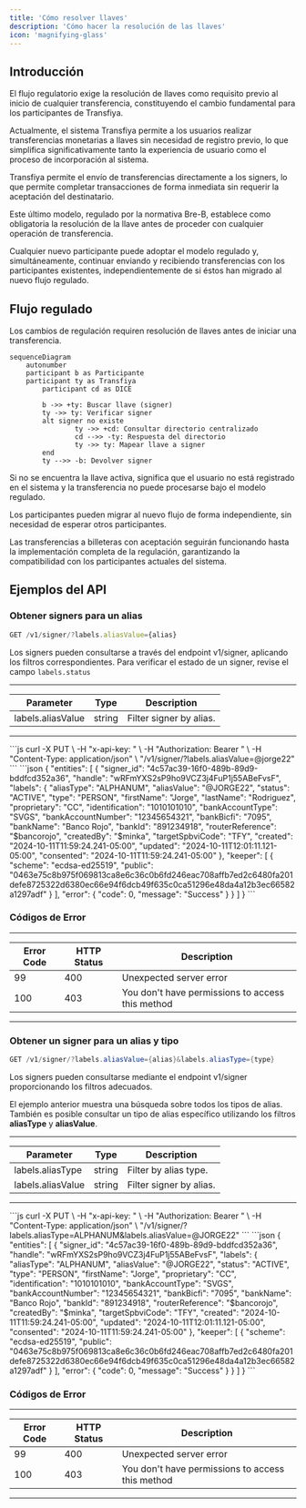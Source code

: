 ```yaml
---
title: 'Cómo resolver llaves'
description: 'Cómo hacer la resolución de las llaves'
icon: 'magnifying-glass'
---
```


## Introducción

El flujo regulatorio exige la resolución de llaves como requisito previo al inicio de cualquier transferencia, constituyendo el cambio fundamental para los participantes de Transfiya.

Actualmente, el sistema Transfiya permite a los usuarios realizar transferencias monetarias a llaves sin necesidad de registro previo, lo que simplifica significativamente tanto la experiencia de usuario como el proceso de incorporación al sistema.

Transfiya permite el envío de transferencias directamente a los signers, lo que permite completar transacciones de forma inmediata sin requerir la aceptación del destinatario.

Este último modelo, regulado por la normativa Bre-B, establece como obligatoria la resolución de la llave antes de proceder con cualquier operación de transferencia.

Cualquier nuevo participante puede adoptar el modelo regulado y, simultáneamente, continuar enviando y recibiendo transferencias con los participantes existentes, independientemente de si éstos han migrado al nuevo flujo regulado.

## Flujo regulado

Los cambios de regulación requiren resolución de llaves antes de iniciar una transferencia.

```mermaid
sequenceDiagram
	autonumber
	participant b as Participante
	participant ty as Transfiya
		participant cd as DICE

		b ->> +ty: Buscar llave (signer)
		ty ->> ty: Verificar signer
		alt signer no existe
				ty ->> +cd: Consultar directorio centralizado
				cd -->> -ty: Respuesta del directorio
				ty ->> ty: Mapear llave a signer
		end
		ty -->> -b: Devolver signer
```

Si no se encuentra la llave activa, significa que el usuario no está registrado en el sistema y la transferencia no puede procesarse bajo el modelo regulado.

Los participantes pueden migrar al nuevo flujo de forma independiente, sin necesidad de esperar otros participantes.

<Info>
	Las transferencias a billeteras con aceptación seguirán funcionando hasta la implementación completa de la regulación, garantizando la compatibilidad con los participantes actuales del sistema.
</Info>

## Ejemplos del API

### Obtener signers para un alias

```javascript HTTP
GET /v1/signer/?labels.aliasValue={alias}
```
Los signers pueden consultarse a través del endpoint v1/signer, aplicando los filtros correspondientes. Para verificar el estado de un signer, revise el campo `labels.status`

---

| Parameter         | Type   | Description             |
| ----------------- | ------ | ----------------------- |
| labels.aliasValue | string | Filter signer by alias. |

---

<Tabs>
		<Tab title="Request">
						```js
								curl -X PUT \
								-H "x-api-key: <API_KEY>" \
								-H "Authorization: Bearer <TOKEN>" \
								-H "Content-Type: application/json" \
									"<base URL>/v1/signer/?labels.aliasValue=@jorge22"
						```
		</Tab>
		<Tab title="Response">
						```json
						{
								"entities": [
										{
												"signer_id": "4c57ac39-16f0-489b-89d9-bddfcd352a36",
												"handle": "wRFmYXS2sP9ho9VCZ3j4FuP1j55ABeFvsF",
												"labels": {
														"aliasType": "ALPHANUM",
														"aliasValue": "@JORGE22",
														"status": "ACTIVE",
														"type": "PERSON",
														"firstName": "Jorge",
														"lastName": "Rodriguez",
														"proprietary": "CC",
														"identification": "1010101010",
														"bankAccountType": "SVGS",
														"bankAccountNumber": "12345654321",
														"bankBicfi": "7095",
														"bankName": "Banco Rojo",
														"bankId": "891234918",
														"routerReference": "$bancorojo",
														"createdBy": "$minka",
														"targetSpbviCode": "TFY",
														"created": "2024-10-11T11:59:24.241-05:00",
														"updated": "2024-10-11T12:01:11.121-05:00",
														"consented": "2024-10-11T11:59:24.241-05:00"
												},
												"keeper": [
														{
																"scheme": "ecdsa-ed25519",
																"public": "0463e75c8b975f069813ca8e6c36c0b6fd246eac708affb7ed2c6480fa201defe8725322d6380ec66e94f6dcb49f635c0ca51296e48da4a12b3ec66582a1297adf"
														}
												],
												"error": {
														"code": 0,
														"message": "Success"
												}
										}
								]
}
						```
		</Tab>
</Tabs>

### Códigos de Error

---

| Error Code | HTTP Status | Description                                      |
| ---------- | ----------- | ------------------------------------------------ |
| 99         | 400         | Unexpected server error                          |
| 100        | 403         | You don't have permissions to access this method |

---

### Obtener un signer para un alias y tipo

```java HTTP
GET /v1/signer/?labels.aliasValue={alias}&labels.aliasType={type}
```

Los signers pueden consultarse mediante el endpoint v1/signer proporcionando los filtros adecuados.

El ejemplo anterior muestra una búsqueda sobre todos los tipos de alias. También es posible consultar un tipo de alias específico utilizando los filtros **aliasType** y **aliasValue**.

---

| Parameter         | Type   | Description             |
| ----------------- | ------ | ----------------------- |
| labels.aliasType  | string | Filter by alias type.   |
| labels.aliasValue | string | Filter signer by alias. |

---

<Tabs>
				<Tab title="Request">
						```js
								curl -X PUT \
								-H "x-api-key: <API_KEY>" \
								-H "Authorization: Bearer <TOKEN>" \
								-H "Content-Type: application/json" \
									"<base URL>/v1/signer/?labels.aliasType=ALPHANUM&labels.aliasValue=@JORGE22"
						```
		</Tab>
		<Tab title="Response">
						```json
						{
								"entities": [
										{
												"signer_id": "4c57ac39-16f0-489b-89d9-bddfcd352a36",
												"handle": "wRFmYXS2sP9ho9VCZ3j4FuP1j55ABeFvsF",
												"labels": {
														"aliasType": "ALPHANUM",
														"aliasValue": "@JORGE22",
														"status": "ACTIVE",
														"type": "PERSON",
														"firstName": "Jorge",
														"proprietary": "CC",
														"identification": "1010101010",
														"bankAccountType": "SVGS",
														"bankAccountNumber": "12345654321",
														"bankBicfi": "7095",
														"bankName": "Banco Rojo",
														"bankId": "891234918",
														"routerReference": "$bancorojo",
														"createdBy": "$minka",
														"targetSpbviCode": "TFY",
														"created": "2024-10-11T11:59:24.241-05:00",
														"updated": "2024-10-11T12:01:11.121-05:00",
														"consented": "2024-10-11T11:59:24.241-05:00"
												},
												"keeper": [
														{
																"scheme": "ecdsa-ed25519",
																"public": "0463e75c8b975f069813ca8e6c36c0b6fd246eac708affb7ed2c6480fa201defe8725322d6380ec66e94f6dcb49f635c0ca51296e48da4a12b3ec66582a1297adf"
														}
												],
												"error": {
														"code": 0,
														"message": "Success"
												}
										}
								]
}
```
		</Tab>
</Tabs>

### Códigos de Error

---

| Error Code | HTTP Status | Description                                      |
| ---------- | ----------- | ------------------------------------------------ |
| 99         | 400         | Unexpected server error                          |
| 100        | 403         | You don't have permissions to access this method |

---
